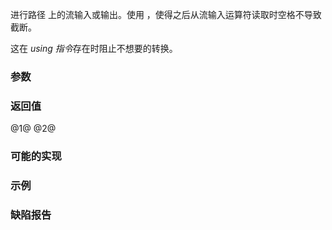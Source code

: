 {{title|operator&lt;&lt;,&gt;&gt;{{small|(std::filesystem::path)}}}}
{{cpp/filesystem/path/navbar}}
{{dcl begin}}
{{dcla|num=1|since=c++17|1=
template&lt; class CharT, class Traits &gt;
friend std::basic_ostream&lt;CharT,Traits&gt;&amp;
    operator&lt;&lt;( std::basic_ostream&lt;CharT,Traits&gt;&amp; os, const path&amp; p );
}}
{{dcla|num=2|since=c++17|1=
template&lt; class CharT, class Traits &gt;
friend std::basic_istream&lt;CharT,Traits&gt;&amp;
    operator&gt;&gt;( std::basic_istream&lt;CharT,Traits&gt;&amp; is, path&amp; p );
}}
{{dcl end}}

进行路径 {{c|p}} 上的流输入或输出。使用 {{c|std::quoted}}，使得之后从流输入运算符读取时空格不导致截断。

{{cpp/hidden friend|std::filesystem::path|tmpl=yes|plural=yes}}这在 {{c|using namespace std::filesystem;}} ''using 指令''存在时阻止不想要的转换。

===参数===
{{par begin}}
{{par | os | 要进行输出的流}}
{{par | is | 要进行输入的流}}
{{par | p | 要插入或提取的路径}}
{{par end}}

===返回值===
@1@ {{c|os}}
@2@ {{c|is}}

{{cpp/impldef exception}}

===可能的实现===
{{eq impl
|title1=operator&lt;&lt;|ver1=1|1=
template&lt;class CharT, class Traits&gt;
friend std::basic_ostream&lt;CharT,Traits&gt;&amp;
    operator&lt;&lt;(std::basic_ostream&lt;CharT,Traits&gt;&amp; os, const path&amp; p)
{
    os &lt;&lt; std::quoted(p.string&lt;CharT,Traits&gt;());
    return os;
}
|title2=operator&gt;&gt;|ver2=2|2=
template&lt;class CharT, class Traits&gt;
friend std::basic_istream&lt;CharT,Traits&gt;&amp;
    operator&gt;&gt;(std::basic_istream&lt;CharT,Traits&gt;&amp; is, path&amp; p)
{
    std::basic_string&lt;CharT, Traits&gt; t;
    is &gt;&gt; std::quoted(t);
    p = t;
    return is;
}
}}

===示例===
{{example
|code=
#include &lt;filesystem&gt;
#include &lt;iostream&gt;

int main()
{
    std::cout &lt;&lt; std::filesystem::current_path() &lt;&lt; '\n';
    std::cout &lt;&lt; std::filesystem::temp_directory_path() &lt;&lt; '\n';
}
|p=true
|output=
"/home/user"
"/tmp"
}}

===缺陷报告===
{{dr list begin}}
{{dr list item|dr=2989|wg=lwg|std=C++17|before=允许在 ''using 指令''存在时插入任何能转换到 {{tt|path}} 的表达式|after=使之为隐藏的友元}}
{{dr list end}}

{{langlinks|de|en|es|ja|ru}}